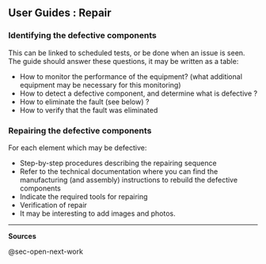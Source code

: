 ## User Guides : Repair {#sec-user-guides-repair}

### Identifying the defective components {#sec-identifying-the-defective-components}

This can be linked to scheduled tests, or be done when an issue is seen.
The guide should answer these questions, it may be written as a table:

-   How to monitor the performance of the equipment? (what additional equipment may be necessary for this monitoring)
-   How to detect a defective component, and determine what is defective ?
-   How to eliminate the fault (see below) ?
-   How to verify that the fault was eliminated

### Repairing the defective components {#sec-repairing-the-defective-components}

For each element which may be defective:

-   Step-by-step procedures describing the repairing sequence
-   Refer to the technical documentation where you can find the manufacturing (and assembly) instructions to rebuild the defective components
-   Indicate the required tools for repairing
-   Verification of repair
-   It may be interesting to add images and photos.

------------------------------------------------------------------------

**Sources**

@sec-open-next-work
